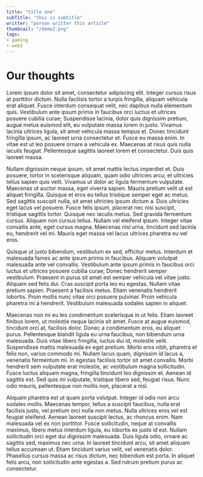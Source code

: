 ---
title: "title one"
subTitle: "this is subtitle"
writter: "person writter this article"
thumbnail: "/demo2.png"
tags: 
- gaming
- web3
---

# Our thoughts

Lorem ipsum dolor sit amet, consectetur adipiscing elit. Integer cursus risus at porttitor dictum. Nulla facilisis tortor a turpis fringilla, aliquam vehicula erat aliquet. Fusce interdum consequat velit, nec dapibus nulla elementum quis. Vestibulum ante ipsum primis in faucibus orci luctus et ultrices posuere cubilia curae; Suspendisse lacinia, dolor quis dignissim pretium, augue metus euismod elit, eu vulputate massa lorem in justo. Vivamus lacinia ultrices ligula, sit amet vehicula massa tempus et. Donec tincidunt fringilla ipsum, ac laoreet urna consectetur et. Fusce eu massa enim. In vitae est ut leo posuere ornare a vehicula ex. Maecenas at risus quis nulla iaculis feugiat. Pellentesque sagittis laoreet lorem et consectetur. Duis quis laoreet massa.

Nullam dignissim neque ipsum, sit amet mattis lectus imperdiet et. Duis posuere, tortor in scelerisque aliquam, quam odio ultricies arcu, et ultricies tellus sapien quis velit. Vivamus ut dolor ac ligula fermentum vulputate. Maecenas ut auctor massa, eget viverra sapien. Mauris pretium velit ut est aliquet fringilla. Quisque et eros eu tellus tristique semper eget ac metus. Sed sagittis suscipit nulla, sit amet ultricies ipsum dictum a. Duis ultricies eget lacus vel posuere. Fusce felis ipsum, placerat nec nisi suscipit, tristique sagittis tortor. Quisque nec iaculis metus. Sed gravida fermentum cursus. Aliquam non cursus tellus. Nullam vel eleifend ipsum. Integer vitae convallis ante, eget cursus magna. Maecenas nisl urna, tincidunt sed lacinia eu, hendrerit vel mi. Mauris eget massa vel lacus ultrices pharetra eu vel eros.

Quisque ut justo bibendum, vestibulum ex sed, efficitur metus. Interdum et malesuada fames ac ante ipsum primis in faucibus. Aliquam volutpat malesuada ante vel convallis. Vestibulum ante ipsum primis in faucibus orci luctus et ultrices posuere cubilia curae; Donec hendrerit semper vestibulum. Praesent in purus sit amet est semper vehicula vel vitae justo. Aliquam sed felis dui. Cras suscipit porta leo eu egestas. Nullam vitae pretium sapien. Praesent a facilisis metus. Etiam venenatis hendrerit lobortis. Proin mollis nunc vitae orci posuere pulvinar. Proin vehicula pharetra mi a hendrerit. Vestibulum malesuada sodales sapien in aliquet.

Maecenas non mi eu leo condimentum scelerisque in ut felis. Etiam laoreet finibus lorem, ut molestie neque lacinia sit amet. Fusce at augue euismod, tincidunt orci at, facilisis dolor. Donec a condimentum eros, eu aliquet purus. Pellentesque blandit ligula eu urna faucibus, non bibendum urna malesuada. Duis vitae libero fringilla, luctus dui id, molestie velit. Suspendisse mattis malesuada ex eget pretium. Morbi eros nibh, pharetra et felis non, varius commodo mi. Nullam lacus quam, dignissim id lacus a, venenatis fermentum mi. In egestas facilisis tortor sit amet convallis. Morbi hendrerit sem vulputate erat molestie, ac vestibulum magna sollicitudin. Fusce luctus aliquam magna, fringilla tincidunt leo dignissim et. Aenean id sagittis est. Sed quis mi vulputate, tristique libero sed, feugiat risus. Nunc odio mauris, pellentesque non mollis non, placerat a nisl.

Aliquam pharetra est ut quam porta volutpat. Integer id odio non arcu sodales mollis. Maecenas tempor, tellus a suscipit faucibus, nulla erat facilisis justo, vel pretium orci nulla non metus. Nulla ultrices eros vel est feugiat eleifend. Aenean laoreet suscipit lectus, ac rhoncus enim. Nam malesuada vel ex non porttitor. Fusce sollicitudin, neque at convallis maximus, libero metus interdum ligula, eu lobortis ex justo id est. Nullam sollicitudin orci eget dui dignissim malesuada. Duis ligula odio, ornare ac sagittis sed, maximus nec urna. In laoreet tincidunt arcu, sit amet aliquam tellus accumsan ut. Etiam tincidunt varius velit, vel venenatis dolor. Phasellus cursus massa ac risus dictum, nec bibendum est porta. In aliquet felis arcu, non sollicitudin ante egestas a. Sed rutrum pretium purus ac consectetur.